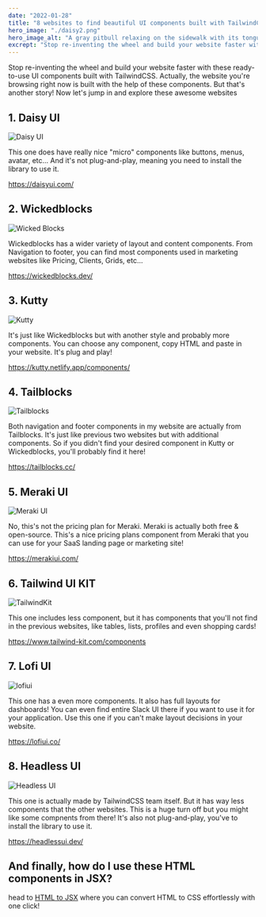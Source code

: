 ```yaml
---
date: "2022-01-28"
title: "8 websites to find beautiful UI components built with TailwindCSS"
hero_image: "./daisy2.png"
hero_image_alt: "A gray pitbull relaxing on the sidewalk with its tongue hanging out"
excrept: "Stop re-inventing the wheel and build your website faster with these ready-to-use UI components built with TailwindCSS."
---
```


Stop re-inventing the wheel and build your website faster with these ready-to-use UI components built with TailwindCSS. Actually, the website you're browsing right now is built with the help of these components. But that's another story! Now let's jump in and explore these awesome websites

## 1. Daisy UI

![Daisy UI](./daisy2.png)

This one does have really nice "micro" components like buttons, menus, avatar, etc... And it's not plug-and-play, meaning you need to install the library to use it.

<a href="https://daisyui.com/" target="_blank">
  https://daisyui.com/
</a>

## 2. Wickedblocks

![Wicked Blocks](./wicked.png)

Wickedblocks has a wider variety of layout and content components. From Navigation to footer, you can find most components used in marketing websites like Pricing, Clients, Grids, etc...

<a href="https://wickedblocks.dev/" target="_blank">
  https://wickedblocks.dev/
</a>

## 3. Kutty

![Kutty](./kutty.png)

It's just like Wickedblocks but with another style and probably more components. You can choose any component, copy HTML and paste in your website. It's plug and play!

<a href="https://kutty.netlify.app/components/" target="_blank">
  https://kutty.netlify.app/components/
</a>

## 4. Tailblocks

![Tailblocks](./tailblocks.png)

Both navigation and footer components in my website are actually from Tailblocks. It's just like previous two websites but with additional components. So if you didn't find your desired component in Kutty or Wickedblocks, you'll probably find it here!

<a href="https://tailblocks.cc/" target="_blank">
  https://tailblocks.cc/
</a>

## 5. Meraki UI

![Meraki UI](./meraki.png)

No, this's not the pricing plan for Meraki. Meraki is actually both free & open-source. This's a nice pricing plans component from Meraki that you can use for your SaaS landing page or marketing site!

<a href="https://merakiui.com/" target="_blank">
  https://merakiui.com/
</a>

## 6. Tailwind UI KIT

![TailwindKit](./tailwindkit.png)

This one includes less component, but it has components that you'll not find in the previous websites, like tables, lists, profiles and even shopping cards!

<a href="https://www.tailwind-kit.com/components" target="_blank">
  https://www.tailwind-kit.com/components
</a>

## 7. Lofi UI

![lofiui](./lofi.png)

This one has a even more components. It also has full layouts for dashboards! You can even find entire Slack UI there if you want to use it for your application. Use this one if you can't make layout decisions in your website.

<a href="https://lofiui.co/" target="_blank">
  https://lofiui.co/
</a>

## 8. Headless UI

![Headless UI](./headless.png)

This one is actually made by TailwindCSS team itself. But it has way less components that the other websites. This is a huge turn off but you might like some compnents from there! It's also not plug-and-play, you've to install the library to use it.

<a href="https://headlessui.dev/" target="_blank">
  https://headlessui.dev/
</a>

## And finally, how do I use these HTML components in JSX?

head to [HTML to JSX](https://magic.reactjs.net/htmltojsx.htm) where you can convert HTML to CSS effortlessly with one click!
